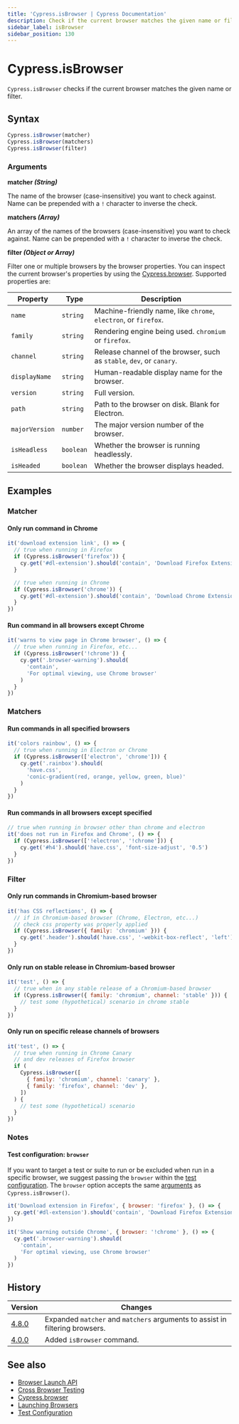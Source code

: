 ```yaml
---
title: 'Cypress.isBrowser | Cypress Documentation'
description: Check if the current browser matches the given name or filter.
sidebar_label: isBrowser
sidebar_position: 130
---
```


<ProductHeading product="app" />

# Cypress.isBrowser

`Cypress.isBrowser` checks if the current browser matches the given name or
filter.

## Syntax

```javascript
Cypress.isBrowser(matcher)
Cypress.isBrowser(matchers)
Cypress.isBrowser(filter)
```

### Arguments

<Icon name="angle-right" /> **matcher _(String)_**

The name of the browser (case-insensitive) you want to check against. Name can
be prepended with a `!` character to inverse the check.

<Icon name="angle-right" /> **matchers _(Array)_**

An array of the names of the browsers (case-insensitive) you want to check
against. Name can be prepended with a `!` character to inverse the check.

<Icon name="angle-right" /> **filter _(Object or Array)_**

Filter one or multiple browsers by the browser properties. You can inspect the
current browser's properties by using the
[Cypress.browser](/api/cypress-api/browser). Supported properties are:

| Property       | Type      | Description                                                           |
| -------------- | --------- | --------------------------------------------------------------------- |
| `name`         | `string`  | Machine-friendly name, like `chrome`, `electron`, or `firefox`.       |
| `family`       | `string`  | Rendering engine being used. `chromium` or `firefox`.                 |
| `channel`      | `string`  | Release channel of the browser, such as `stable`, `dev`, or `canary`. |
| `displayName`  | `string`  | Human-readable display name for the browser.                          |
| `version`      | `string`  | Full version.                                                         |
| `path`         | `string`  | Path to the browser on disk. Blank for Electron.                      |
| `majorVersion` | `number`  | The major version number of the browser.                              |
| `isHeadless`   | `boolean` | Whether the browser is running headlessly.                            |
| `isHeaded`     | `boolean` | Whether the browser displays headed.                                  |

## Examples

### Matcher

#### Only run command in Chrome

```javascript
it('download extension link', () => {
  // true when running in Firefox
  if (Cypress.isBrowser('firefox')) {
    cy.get('#dl-extension').should('contain', 'Download Firefox Extension')
  }

  // true when running in Chrome
  if (Cypress.isBrowser('chrome')) {
    cy.get('#dl-extension').should('contain', 'Download Chrome Extension')
  }
})
```

#### Run command in all browsers except Chrome

```javascript
it('warns to view page in Chrome browser', () => {
  // true when running in Firefox, etc...
  if (Cypress.isBrowser('!chrome')) {
    cy.get('.browser-warning').should(
      'contain',
      'For optimal viewing, use Chrome browser'
    )
  }
})
```

### Matchers

#### Run commands in all specified browsers

```javascript
it('colors rainbow', () => {
  // true when running in Electron or Chrome
  if (Cypress.isBrowser(['electron', 'chrome'])) {
    cy.get('.rainbox').should(
      'have.css',
      'conic-gradient(red, orange, yellow, green, blue)'
    )
  }
})
```

#### Run commands in all browsers except specified

```javascript
// true when running in browser other than chrome and electron
it('does not run in Firefox and Chrome', () => {
  if (Cypress.isBrowser(['!electron', '!chrome'])) {
    cy.get('#h4').should('have.css', 'font-size-adjust', '0.5')
  }
})
```

### Filter

#### Only run commands in Chromium-based browser

```javascript
it('has CSS reflections', () => {
  // if in Chromium-based browser (Chrome, Electron, etc...)
  // check css property was properly applied
  if (Cypress.isBrowser({ family: 'chromium' })) {
    cy.get('.header').should('have.css', '-webkit-box-reflect', 'left')
  }
})
```

#### Only run on stable release in Chromium-based browser

```javascript
it('test', () => {
  // true when in any stable release of a Chromium-based browser
  if (Cypress.isBrowser({ family: 'chromium', channel: 'stable' })) {
    // test some (hypothetical) scenario in chrome stable
  }
})
```

#### Only run on specific release channels of browsers

```javascript
it('test', () => {
  // true when running in Chrome Canary
  // and dev releases of Firefox browser
  if (
    Cypress.isBrowser([
      { family: 'chromium', channel: 'canary' },
      { family: 'firefox', channel: 'dev' },
    ])
  ) {
    // test some (hypothetical) scenario
  }
})
```

### Notes

#### Test configuration: `browser`

If you want to target a test or suite to run or be excluded when run in a
specific browser, we suggest passing the `browser` within the
[test configuration](/app/references/configuration#Test-Configuration). The
`browser` option accepts the same [arguments](#Arguments) as
`Cypress.isBrowser()`.

```js
it('Download extension in Firefox', { browser: 'firefox' }, () => {
  cy.get('#dl-extension').should('contain', 'Download Firefox Extension')
})
```

```js
it('Show warning outside Chrome', { browser: '!chrome' }, () => {
  cy.get('.browser-warning').should(
    'contain',
    'For optimal viewing, use Chrome browser'
  )
})
```

## History

| Version                                  | Changes                                                                      |
| ---------------------------------------- | ---------------------------------------------------------------------------- |
| [4.8.0](/app/references/changelog#4-8-0) | Expanded `matcher` and `matchers` arguments to assist in filtering browsers. |
| [4.0.0](/app/references/changelog#4-0-0) | Added `isBrowser` command.                                                   |

## See also

- [Browser Launch API](/api/node-events/browser-launch-api)
- [Cross Browser Testing](/app/guides/cross-browser-testing)
- [Cypress.browser](/api/cypress-api/browser)
- [Launching Browsers](/app/references/launching-browsers)
- [Test Configuration](/app/references/configuration#Test-Configuration)

